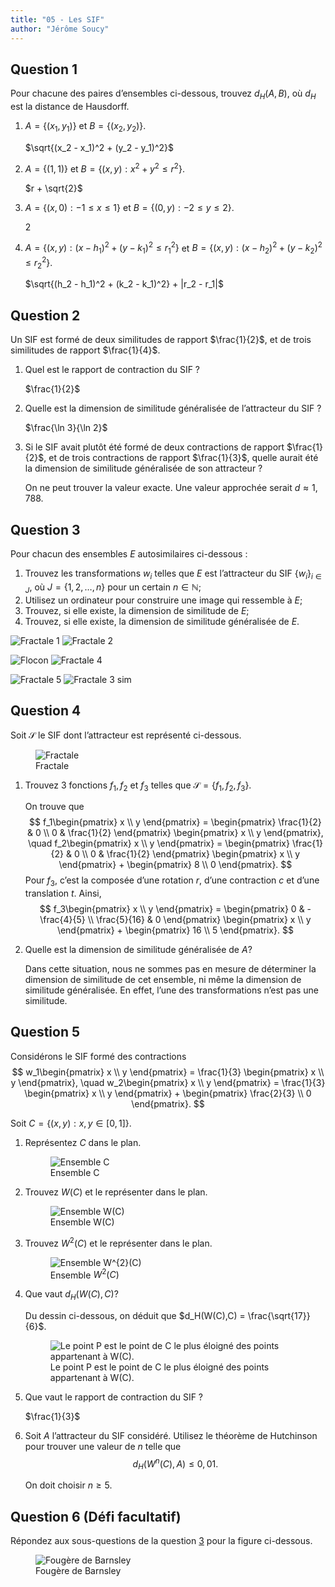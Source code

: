 ```yaml
---
title: "05 - Les SIF"
author: "Jérôme Soucy"
---
```


## Question 1

Pour chacune des paires d'ensembles ci-dessous, trouvez $d_H(A,B)$, où $d_H$ est la distance de Hausdorff.

1. $A = \{(x_1,y_1)\}$ et $B = \{(x_2,y_2)\}$.

   :::solution
   $\sqrt{(x_2 - x_1)^2 + (y_2 - y_1)^2}$
   :::

2. $A = \{(1,1)\}$ et $B = \{(x,y) : x^2 + y^2 \leq r^2\}$.

   :::solution
   $r + \sqrt{2}$
   :::

3. $A = \{(x,0) : -1 \leq x \leq 1\}$ et $B = \{(0,y) : -2 \leq y \leq 2\}$.

   :::solution
   $2$
   :::

4. $A = \{(x,y) : (x - h_1)^2 + (y - k_1)^2 \leq r_1^2\}$ et $B = \{(x,y) : (x - h_2)^2 + (y - k_2)^2 \leq r_2^2\}$.

   :::solution
   $\sqrt{(h_2 - h_1)^2 + (k_2 - k_1)^2} + |r_2 - r_1|$
   :::


## Question 2

Un SIF est formé de deux similitudes de rapport $\frac{1}{2}$, et de trois similitudes de rapport $\frac{1}{4}$.

1. Quel est le rapport de contraction du SIF ?

   :::solution
   $\frac{1}{2}$
   :::

2. Quelle est la dimension de similitude généralisée de l'attracteur du SIF ?

   :::solution
   $\frac{\ln 3}{\ln 2}$
   :::

3. Si le SIF avait plutôt été formé de deux contractions de rapport $\frac{1}{2}$, et de trois contractions de rapport $\frac{1}{3}$, quelle aurait été la dimension de similitude généralisée de son attracteur ?

   :::solution
   On ne peut trouver la valeur exacte. Une valeur approchée serait $d \approx 1{,}788$.
   :::

## Question 3 {#ques-fractals}

Pour chacun des ensembles $E$ autosimilaires ci-dessous :

1. Trouvez les transformations $w_i$ telles que $E$ est l'attracteur du SIF $\{w_i\}_{i \in J}$, où $J = \{1,2,\ldots,n\}$ pour un certain $n \in \mathbb{N}$;
2. Utilisez un ordinateur pour construire une image qui ressemble à $E$;
3. Trouvez, si elle existe, la dimension de similitude de $E$;
4. Trouvez, si elle existe, la dimension de similitude généralisée de $E$.

![Fractale 1](images/fractale1.png) ![Fractale 2](images/fractales2.png)

![Flocon](images/flocon.png) ![Fractale 4](images/fractale4.png)

![Fractale 5](images/fractale5.png) ![Fractale 3 sim](images/fractale3sim.png)


## Question 4

Soit $\mathcal{S}$ le SIF dont l'attracteur est représenté ci-dessous.

![Fractale](Images/fractal3.jpg)

1. Trouvez 3 fonctions $f_1, f_2$ et $f_3$ telles que $\mathcal{S} = \{f_1,f_2,f_3\}$.

   :::solution
   On trouve que
   $$
   f_1\begin{pmatrix} x \\ y \end{pmatrix} = \begin{pmatrix} \frac{1}{2} & 0 \\ 0 & \frac{1}{2} \end{pmatrix} \begin{pmatrix} x \\ y    \end{pmatrix}, \quad
   f_2\begin{pmatrix} x \\ y \end{pmatrix} = \begin{pmatrix} \frac{1}{2} & 0 \\ 0 & \frac{1}{2} \end{pmatrix} \begin{pmatrix} x \\ y  \end{pmatrix} + \begin{pmatrix} 8 \\ 0 \end{pmatrix}.
   $$
   Pour $f_3$, c'est la composée d'une rotation $r$, d'une contraction $c$ et d'une translation $t$. Ainsi,
   $$
   f_3\begin{pmatrix} x \\ y \end{pmatrix} = \begin{pmatrix} 0 & -\frac{4}{5} \\ \frac{5}{16} & 0 \end{pmatrix} \begin{pmatrix} x \\ y    \end{pmatrix} + \begin{pmatrix} 16 \\ 5 \end{pmatrix}.
   $$
:::

2. Quelle est la dimension de similitude généralisée de $A$?

   :::solution
   Dans cette situation, nous ne sommes pas en mesure de déterminer la dimension de similitude de cet ensemble, ni même la dimension de     similitude généralisée. En effet, l'une des transformations n'est pas une similitude.
   :::


## Question 5

Considérons le SIF formé des contractions
$$
w_1\begin{pmatrix} x \\ y \end{pmatrix} = \frac{1}{3} \begin{pmatrix} x \\ y \end{pmatrix}, \quad
w_2\begin{pmatrix} x \\ y \end{pmatrix} = \frac{1}{3} \begin{pmatrix} x \\ y \end{pmatrix} + \begin{pmatrix} \frac{2}{3} \\ 0 \end{pmatrix}.
$$

Soit $C = \{(x,y) : x,y \in [0,1]\}$.

1. Représentez $C$ dans le plan.

   :::solution
   ![Ensemble C](images/Carre1.png)
   :::

2. Trouvez $W(C)$ et le représenter dans le plan.

   :::solution
   ![Ensemble W(C)](images/Carre2.png)
   :::

3. Trouvez $W^{2}(C)$ et le représenter dans le plan.

   :::solution
   ![Ensemble $W^{2}(C)$](images/Carre3.png)
   :::

4. Que vaut $d_H(W(C),C)$?

   :::solution
   Du dessin ci-dessous, on déduit que $d_H(W(C),C) = \frac{\sqrt{17}}{6}$.

   ![Le point P est le point de C le plus éloigné des points appartenant à W(C).](images/Carre4.png)
   :::

5. Que vaut le rapport de contraction du SIF ?

   :::solution
   $\frac{1}{3}$
   :::

6. Soit $A$ l'attracteur du SIF considéré. Utilisez le théorème de Hutchinson pour trouver une valeur de $n$ telle que
   $$
   d_{H}\left(W^{n}(C),A\right) \leq 0{,}01.
   $$

   :::solution
   On doit choisir $n \geq 5$.
   :::


## Question 6 (Défi facultatif)

Répondez aux sous-questions de la question [3](#ques-fractals) pour la figure ci-dessous.

![Fougère de Barnsley](images/fougere.png)